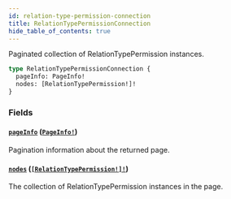 ```yaml
---
id: relation-type-permission-connection
title: RelationTypePermissionConnection
hide_table_of_contents: true
---
```



Paginated collection of RelationTypePermission instances.

```graphql
type RelationTypePermissionConnection {
  pageInfo: PageInfo!
  nodes: [RelationTypePermission!]!
}
```


### Fields

#### [`pageInfo`](#) ([`PageInfo!`](/schema/objects/page-info))

Pagination information about the returned page.


#### [`nodes`](#) ([`[RelationTypePermission!]!`](/schema/objects/relation-type-permission))

The collection of RelationTypePermission instances in the page.




